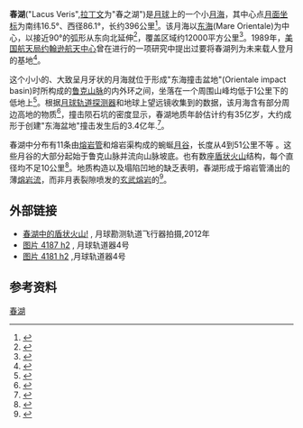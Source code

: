 {{Infobox Lunar mare
|name=春湖
|image=[[File:Lacus-veris-clem1.jpg|240px]]
|caption=
|latitude=16.5
|N_or_S=S
|longitude=86.1
|E_or_W=W
|diameter=396 公里
|eponym=春之湖
}}
'''春湖'''("Lacus Veris",[[拉丁文|拉丁文]]为"春之湖")是[[月球|月球]]上的一个小[[月海|月海]]，其中心点[[月面坐标|月面坐标]]为南纬16.5°、西径86.1°，长约396公里<ref>{{cite web | last=布鲁 | first=詹尼弗 | date=2007年7月25日 | url=http://planetarynames.wr.usgs.gov/Feature/3221 | title=《春湖，已命名行星地名索引》 | publisher=USGS | accessdate=2014-11-22 | archive-date=2021-03-26 | archive-url=https://web.archive.org/web/20210326040942/https://planetarynames.wr.usgs.gov/Feature/3221 | dead-url=no }}</ref>。该月海以[[东海|东海]](Mare Orientale)为中心，以接近90°的弧形从东向北延伸<ref>{{cite journal
  | last=布伦南 | first=W. J.
  | title=《多环结构和月球盆地间相关关系》
  | booktitle=论文集, 第七月球科学会议
  | location=得克萨斯州休斯敦| date=1976年3月15-19日
  | publisher=帕加蒙出版社公司| pages=第2833–2843页
  | bibcode=1976LPSC....7.2833B
  | volume=7
  | journal=月球科学会议}}</ref>，覆盖区域约12000平方公里<ref>{{cite book
  | first=彼得 | last=格瑞高 | date=2005
  | title=《月球及如何观察》| page=第189页
  | publisher=Birkhäuser | isbn=1-85233-748-6 }}</ref>。1989年，[[林顿·约翰逊太空中心|美国航天局约翰逊航天中心]]曾在进行的一项研究中提出过要将春湖列为未来载人登月的基地<ref>{{cite book
  | first=艾瑞克 | last=伯吉斯| date=1993年
  | title=《阿波罗月球的前哨》| page=第199页
  | publisher=哥伦比亚大学出版社
  | isbn=0-231-07666-5 }}</ref>。

这个小小的、大致呈月牙状的月海就位于形成"东海撞击盆地"(Orientale impact basin)时所构成的[[鲁克山脉|鲁克山脉]]的内外环之间，坐落在一个周围山峰均低于1公里下的低地上<ref>{{cite journal
  | author=奥伯斯特, J. 
  |display-authors=etal
  | title=《克莱门汀号太空探测器获取的东海周边多角度图像的摄影测量分析》
  | journal=行星和空间科学
  | volume=44
  | issue=10 |date=1996年10月
  | pages=第1123–1133页
  | doi=10.1016/S0032-0633(96)00060-8 | bibcode=1996P&SS...44.1123O}}</ref>。根据[[月球轨道计画|月球轨道探测器]]和地球上望远镜收集到的数据，该月海含有部分周边高地的物质<ref>{{cite journal
  | author=贝尔顿, 迈克尔 J. S. |display-authors=etal
  | title=《月球撞击盆地与地壳的异质性：来自伽利略探测器的新西部边缘与远侧数据》
  | journal=科学
  | date=1992年1月31日
  | volume=255
  | issue=5044 | pages=第570–576页
  | doi=10.1126/science.255.5044.570
  | pmid=17792379 |bibcode = 1992Sci...255..570B |url=http://adsabs.harvard.edu/abs/1992Sci...255..570B }}</ref>，撞击陨石坑的密度显示，春湖地质年龄估计约有35亿岁，大约成形于创建"东海盆地"撞击发生后的3.4亿年.<ref>{{cite journal
  | author=格里利, 罗纳德 |display-authors=etal
  | title=《伽利略探测器对月海及相关堆积物的成像观测》
  | journal=地球物理学研究杂志| volume=98
  | issue=E9 | pages=第17183–17206页| doi=10.1029/93JE01000
  | date=1993 | bibcode=1993JGR....9817183G}}</ref>。

春湖中分布有11条由[[熔岩管|熔岩管]]和熔岩渠构成的蜿蜒[[月谷|月谷]]，长度从4到51公里不等 。这些月谷的大部分起始于鲁克山脉并流向山脉坡底。也有数座[[盾状火山|盾状火山]]结构，每个直径均不足10公里<ref>{{cite conference
  | last=格里利 | first=R. |publication-date=1976年4月
  | title=《玄武岩地形分布模式及东海盆地中的月海火山分析》Basin
  | booktitle=论文集, 第七月球科学会议
  | location=得克萨斯州休斯敦| date=1976年3月15-19日
  | publisher=帕加蒙出版社公司| page=第2747–2759页
  | bibcode=1976LPSC....7.2747G }}</ref>。地质构造以及塌陷凹地的缺乏表明，春湖形成于熔岩管涌出的薄[[熔岩流|熔岩流]]，而非月表裂隙喷发的[[玄武岩|玄武]][[熔岩|熔岩]]的<ref>{{cite conference
  | last=格里利 | first=R. |date=1976年3月
  | title=《东海盆地中的月海分布》
  | booktitle=论文集, 第七月球科学会议
  | volume=7 | page=第334–335页
  | bibcode=1976LPI.....7..334G }}</ref>。

==外部链接==
* [http://lroc.sese.asu.edu/posts/465 春湖中的盾状火山!] {{Wayback|url=http://lroc.sese.asu.edu/posts/465 |date=20201029175720 }}, 月球勘测轨道飞行器拍摄,2012年
* [http://www.lpi.usra.edu/resources/lunarorbiter/images/print/4187_h2.jpg 图片 4187 h2] {{Wayback|url=http://www.lpi.usra.edu/resources/lunarorbiter/images/print/4187_h2.jpg |date=20160303222728 }}, 月球轨道器4号
* [http://www.lpi.usra.edu/resources/lunarorbiter/images/print/4181_h2.jpg 图片 4181 h2] {{Wayback|url=http://www.lpi.usra.edu/resources/lunarorbiter/images/print/4181_h2.jpg |date=20160303215746 }},月球轨道器4号

==参考资料==
{{Reflist|30em}}

{{Lunar maria}}

[[Category:月海|春湖]]